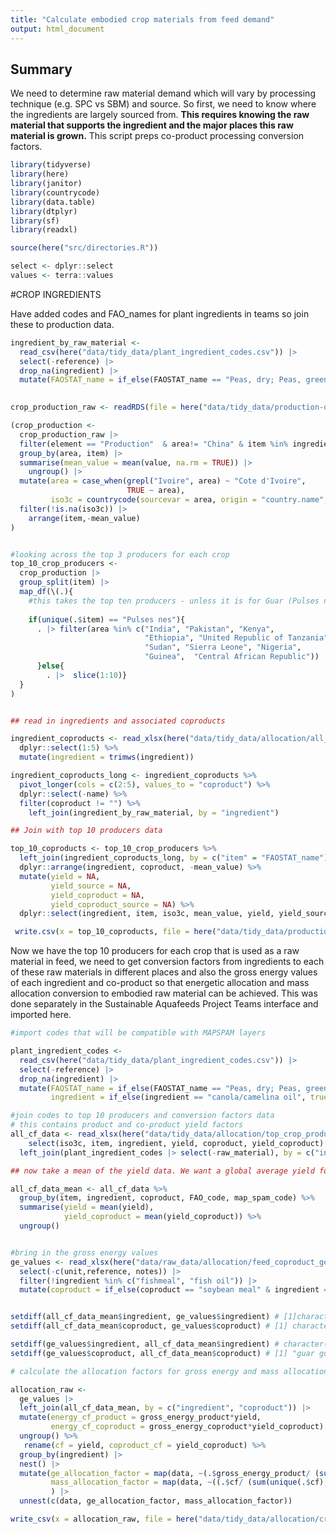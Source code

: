 ```yaml
---
title: "Calculate embodied crop materials from feed demand"
output: html_document
---
```


## Summary 

We need to determine raw material demand which will vary by processing technique (e.g. SPC vs SBM) and source. So first, we need to know where the ingredients are largely sourced from. **This requires knowing the raw material that supports the ingredient and the major places this raw material is grown.** This script preps co-product processing conversion factors.

```r
library(tidyverse)
library(here)
library(janitor)
library(countrycode)
library(data.table)
library(dtplyr)
library(sf)
library(readxl)

source(here("src/directories.R"))

select <- dplyr::select
values <- terra::values
```

#CROP INGREDIENTS

Have added codes and FAO_names for plant ingredients in teams so join these to production data.

```r

ingredient_by_raw_material <- 
  read_csv(here("data/tidy_data/plant_ingredient_codes.csv")) |> 
  select(-reference) |> 
  drop_na(ingredient) |> 
  mutate(FAOSTAT_name = if_else(FAOSTAT_name == "Peas, dry; Peas, green", true = "Peas, dry", false = FAOSTAT_name)) 
 

crop_production_raw <- readRDS(file = here("data/tidy_data/production-data/crops_production_tidy.rds"))

(crop_production <- 
  crop_production_raw |>
  filter(element == "Production"  & area!= "China" & item %in% ingredient_by_raw_material$FAOSTAT_name & year %in% seq(from = 2015, to = 2019)) |> 
  group_by(area, item) |> 
  summarise(mean_value = mean(value, na.rm = TRUE)) |> 
    ungroup() |> 
  mutate(area = case_when(grepl("Ivoire", area) ~ "Cote d'Ivoire",
                          TRUE ~ area),
         iso3c = countrycode(sourcevar = area, origin = "country.name", destination = "iso3c", warn = TRUE)) |> 
  filter(!is.na(iso3c)) |> 
    arrange(item,-mean_value)
)


#looking across the top 3 producers for each crop
top_10_crop_producers <- 
  crop_production |> 
  group_split(item) |> 
  map_df(\(.){ 
    #this takes the top ten producers - unless it is for Guar (Pulses nes) where I used the suggestion that most guar production comes from India, Pakistan and Africa (so subsequently took the top 8 African producers of pulses nes to make up the top 10)
    
    if(unique(.$item) == "Pulses nes"){
      . |> filter(area %in% c("India", "Pakistan", "Kenya", 
                              "Ethiopia", "United Republic of Tanzania", 
                              "Sudan", "Sierra Leone", "Nigeria", 
                              "Guinea",  "Central African Republic"))
      }else{
        . |>  slice(1:10)}
  }
)


## read in ingredients and associated coproducts

ingredient_coproducts <- read_xlsx(here("data/tidy_data/allocation/all_ingredient_coproducts.xlsx")) %>%
  dplyr::select(1:5) %>%
  mutate(ingredient = trimws(ingredient))

ingredient_coproducts_long <- ingredient_coproducts %>%
  pivot_longer(cols = c(2:5), values_to = "coproduct") %>%
  dplyr::select(-name) %>%
  filter(coproduct != "") %>%
    left_join(ingredient_by_raw_material, by = "ingredient")

## Join with top 10 producers data

top_10_coproducts <- top_10_crop_producers %>%
  left_join(ingredient_coproducts_long, by = c("item" = "FAOSTAT_name")) %>%
  dplyr::arrange(ingredient, coproduct, -mean_value) %>%
  mutate(yield = NA, 
         yield_source = NA, 
         yield_coproduct = NA, 
         yield_coproduct_source = NA) %>%
  dplyr::select(ingredient, item, iso3c, mean_value, yield, yield_source, coproduct, yield_coproduct, yield_coproduct_source)

 write.csv(x = top_10_coproducts, file = here("data/tidy_data/production-data/top_crop_producers.csv"), row.names = FALSE)

```

Now we have the top 10 producers for each crop that is used as a raw material in feed, we need to get conversion factors from ingredients to each of these raw materials in different places and also the gross energy values of each ingredient and co-product so that energetic allocation and mass allocation conversion to embodied raw material can be achieved. This was done separately in the Sustainable Aquafeeds Project Teams interface and imported here. 

```r
#import codes that will be compatible with MAPSPAM layers

plant_ingredient_codes <- 
  read_csv(here("data/tidy_data/plant_ingredient_codes.csv")) |> 
  select(-reference) |> 
  drop_na(ingredient) |> 
  mutate(FAOSTAT_name = if_else(FAOSTAT_name == "Peas, dry; Peas, green", true = "Peas, dry", false = FAOSTAT_name),
         ingredient = if_else(ingredient == "canola/camelina oil", true = "canola oil", false = ingredient))

#join codes to top 10 producers and conversion factors data
# this contains product and co-product yield factors
all_cf_data <- read_xlsx(here("data/tidy_data/allocation/top_crop_producers_cf.xlsx")) |> 
    select(iso3c, item, ingredient, yield, coproduct, yield_coproduct) |> 
  left_join(plant_ingredient_codes |> select(-raw_material), by = c("ingredient", "item" = "FAOSTAT_name"))

## now take a mean of the yield data. We want a global average yield for each ingredient and co-product. 

all_cf_data_mean <- all_cf_data %>% 
  group_by(item, ingredient, coproduct, FAO_code, map_spam_code) %>%
  summarise(yield = mean(yield),
            yield_coproduct = mean(yield_coproduct)) %>%
  ungroup()


#bring in the gross energy values
ge_values <- read_xlsx(here("data/raw_data/allocation/feed_coproduct_ge_allocation.xlsx")) |> 
  select(-c(unit,reference, notes)) |> 
  filter(!ingredient %in% c("fishmeal", "fish oil")) |> 
  mutate(coproduct = if_else(coproduct == "soybean meal" & ingredient == "soybean meal", true = "soy protein concentrate", false = coproduct ))


setdiff(all_cf_data_mean$ingredient, ge_values$ingredient) # [1]character(0)
setdiff(all_cf_data_mean$coproduct, ge_values$coproduct) # [1] character(0)

setdiff(ge_values$ingredient, all_cf_data_mean$ingredient) # character(0)
setdiff(ge_values$coproduct, all_cf_data_mean$coproduct) # [1] "guar gum"  

# calculate the allocation factors for gross energy and mass allocation

allocation_raw <- 
  ge_values |> 
  left_join(all_cf_data_mean, by = c("ingredient", "coproduct")) |> 
  mutate(energy_cf_product = gross_energy_product*yield,
         energy_cf_coproduct = gross_energy_coproduct*yield_coproduct) |> 
  ungroup() %>% 
   rename(cf = yield, coproduct_cf = yield_coproduct) %>%
  group_by(ingredient) |> 
  nest() |> 
  mutate(ge_allocation_factor = map(data, ~(.$gross_energy_product/ (sum(unique(.$energy_cf_product), sum(.$energy_cf_coproduct))))),
         mass_allocation_factor = map(data, ~((.$cf/ (sum(unique(.$cf), sum(.$coproduct_cf))))/.$cf)) #need to divide by yield again here otherwise it is just the partitioning factor (for mass allocation only)
         ) |> 
  unnest(c(data, ge_allocation_factor, mass_allocation_factor)) 

write_csv(x = allocation_raw, file = here("data/tidy_data/allocation/crop_ingredient_allocation_factors.csv"))

```
